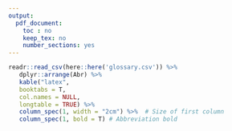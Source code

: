 ```yaml
---
output:
  pdf_document:
    toc : no
    keep_tex: no
    number_sections: yes
---
```


```r
readr::read_csv(here::here('glossary.csv')) %>% 
   dplyr::arrange(Abr) %>%
   kable("latex",
   booktabs = T,
   col.names = NULL,
   longtable = TRUE) %>%
   column_spec(1, width = "2cm") %>%  # Size of first column
   column_spec(1, bold = T) # Abbreviation bold

```